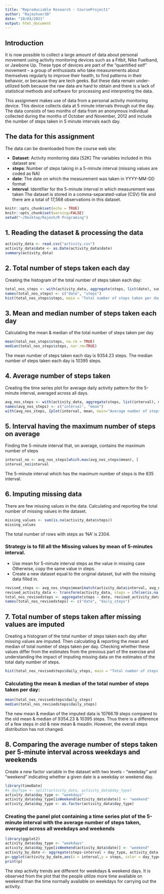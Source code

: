 ```yaml
---
title: "Reproduciable Research - CourseProject1"
author: "Rajeshver30"
date: "10/04/2021"
output: html_document
---
```

## Introduction

It is now possible to collect a large amount of data about personal movement using activity monitoring devices such as a Fitbit, Nike Fuelband, or Jawbone Up. These type of devices are part of the “quantified self” movement – a group of enthusiasts who take measurements about themselves regularly to improve their health, to find patterns in their behavior, or because they are tech geeks. But these data remain under-utilized both because the raw data are hard to obtain and there is a lack of statistical methods and software for processing and interpreting the data.

This assignment makes use of data from a personal activity monitoring device. This device collects data at 5 minute intervals through out the day. The data consists of two months of data from an anonymous individual collected during the months of October and November, 2012 and include the number of steps taken in 5 minute intervals each day.

## The data for this assignment 

The data can be downloaded from the course web site:

* **Dataset**: Activity monitoring data [52K]
The variables included in this dataset are:
* **steps**: Number of steps taking in a 5-minute interval (missing values are coded as \color{red}{\verb|NA|}NA)
* **date**: The date on which the measurement was taken in YYYY-MM-DD format
* **interval**: Identifier for the 5-minute interval in which measurement was taken
The dataset is stored in a comma-separated-value (CSV) file and there are a total of 17,568 observations in this dataset.


```r
knitr::opts_chunk$set(echo = TRUE)
knitr::opts_chunk$set(warning=FALSE)
setwd("~/Desktop/Rajesh/R Programing")
```

## 1. Reading the dataset & processing the data

```r
activity_data <- read.csv("activity.csv")
activity_data$date <- as.Date(activity_data$date)
summary(activity_data)
```


## 2. Total number of steps taken each day

Creating the  histogram of the total number of steps taken each day:

```r
total_nos_steps <- with(activity_data, aggregate(steps, list(date), sum, na.rm = TRUE))
names(total_nos_steps) <- c("date", "steps")
hist(total_nos_steps$steps, main = "Total number of steps taken per day", xlab = "Total nos. of steps per day", col = "Purple", ylim = c(0,20), breaks = c(0, 2500, 5000, 7500, 10000, 12500, 15000, 17500, 20000, 22500, 25000))

```

## 3. Mean and median number of steps taken each day

Calculating the mean & median of the total number of steps taken per day

```r
mean(total_nos_steps$steps, na.rm = TRUE)
median(total_nos_steps$steps, nar.rm=TRUE)
```

The mean number of steps taken each day is 9354.23 steps.
The median number of steps taken each day is 10395 steps.


## 4. Average number of steps taken

Creating the time series plot for average daily activity pattern for the 5-minute interval, averaged across all days.

```r
avg_nos_steps <- with(activity_data, aggregate(steps, list(interval), mean, na.rm=TRUE))
names(avg_nos_steps) <- c("interval", "mean")
with(avg_nos_steps, {plot(interval, mean, main="Average number of steps per interval", type="l", xlab="Interval", ylab="Avg. numbers of steps")})

```


## 5. Interval having the maximum number of steps on average
Finding the 5-minute interval that, on average, contains the maximum number of steps

```r
interval_no <- avg_nos_steps[which.max(avg_nos_steps$mean), ]
interval_no$interval

```

The 5-minute interval which has the maximum number of steps is the 835 interval.

## 6. Imputing missing data

There are few missing values in the data. Calculating and reporting the total number of missing values in the dataset.

```r
missing_values <- sum(is.na(activity_data$steps))
missing_values
```

The total number of rows with steps as ‘NA’ is 2304.

### Strategy is to fill all the Missing values by mean of 5-minutes interval.
- Use mean for 5-minute interval steps as the value in missing case Otherwise, copy the same value in steps.
- Create a new dataset equal to the original dataset, but with the missing data filled in.

```r
revised_steps <- avg_nos_steps$mean[match(activity_data$interval, avg_nos_steps$interval)]
revised_activity_data <- transform(activity_data, steps = ifelse(is.na(activity_data$steps), yes = revised_steps, no = activity_data$steps))
total_nos_revisedsteps <- aggregate(steps ~ date, revised_activity_data, FUN = sum)
names(total_nos_revisedsteps) <- c("date", "daily_steps")
```


## 7. Total number of steps taken after missing values are imputed

Creating a histogram of the total number of steps taken each day after missing values are imputed. Then calculating & reporting the mean and median of total number of steps taken per day. 
Checking whether these values differ from the estimates from the previous part of the exercise and understanding the impact of imputing missing data on the estimates of the total daily number of steps.

```r
hist(total_nos_revisedsteps$daily_steps, main = "Total number of steps taken per day(Imputed Data)", xlab = "Total nos. of steps per day", ylim = c(0,30), col = "red", breaks = c(0, 2500, 5000, 7500, 10000, 12500, 15000, 17500, 20000, 22500, 25000))

```

### Calculating the mean & median of the total number of steps taken per day:

```r
mean(total_nos_revisedsteps$daily_steps)
median(total_nos_revisedsteps$daily_steps)
```

The new mean & median of the imputed data is 10766.19 steps compared to the old mean & median of 9354.23 & 10395 steps. Thus there is a difference of a few steps in old & new mean & meadin. However, the overall steps distribution has not changed.

## 8. Comparing the average number of steps taken per 5-minute interval across weekdays and weekends

Create a new factor variable in the dataset with two levels - “weekday” and “weekend” indicating whether a given date is a weekday or weekend day.

```r
library(timeDate)
#s_dayType <- split(activity_data, activity_data$day_type)
activity_data$day_type <- "weekdays"
activity_data$day_type[isWeekend(activity_data$date)] <- "weekend"
activity_data$day_type <- as.factor(activity_data$day_type)
```

### Creating the panel plot containing a time series plot of the 5-minute interval with the average number of steps taken, averaged across all weekdays and weekends
```r
library(ggplot2)
activity_data$day_type <- "weekdays"
activity_data$day_type[isWeekend(activity_data$date)] <- "weekend"
activity_by_date <- aggregate(steps~interval + day_type, activity_data, mean, na.rm = TRUE)
p<-ggplot(activity_by_date,aes(x = interval,y = steps, color = day_type)) + geom_line() + labs(title = "Average daily steps by type of day", x = "Interval", y = "Average number of steps")
print(p)
```

The step activity trends are different for weekdays & weekend days. It is observed from the plot that the people utilize more time available on weekend than the time normally available on weekdays for carrying out the activity.